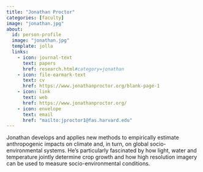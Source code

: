 ```yaml
---
title: "Jonathan Proctor"
categories: [faculty]
image: "jonathan.jpg"
about:
  id: person-profile
  image: "jonathan.jpg"
  template: jolla
  links:
    - icon: journal-text
      text: papers
      href: research.html#category=jonathan
    - icon: file-earmark-text
      text: cv
      href: https://www.jonathanproctor.org/blank-page-1
    - icon: link
      text: web
      href: https://www.jonathanproctor.org/
    - icon: envelope
      text: email
      href: "mailto:jproctor1@fas.harvard.edu"
---
```


Jonathan develops and applies new methods to empirically estimate anthropogenic impacts on climate and, in turn, on global socio-environmental systems. He's particularly fascinated by how light, water and temperature jointly determine crop growth and how high resolution imagery can be used to measure socio-environmental conditions.